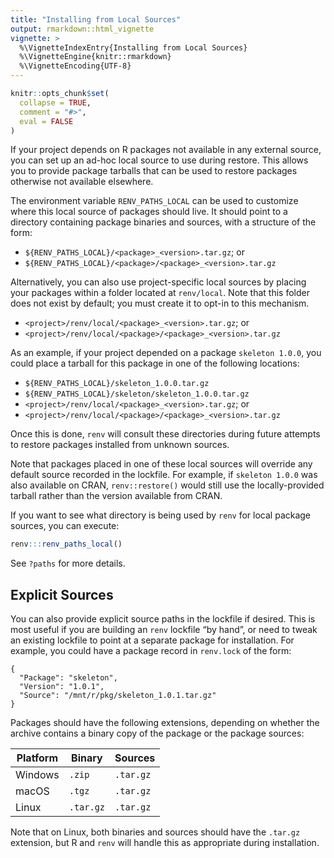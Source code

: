 ```yaml
---
title: "Installing from Local Sources"
output: rmarkdown::html_vignette
vignette: >
  %\VignetteIndexEntry{Installing from Local Sources}
  %\VignetteEngine{knitr::rmarkdown}
  %\VignetteEncoding{UTF-8}
---
```


```r
knitr::opts_chunk$set(
  collapse = TRUE,
  comment = "#>",
  eval = FALSE
)
```


If your project depends on R packages not available in any external source, you
can set up an ad-hoc local source to use during restore. This allows you to
provide package tarballs that can be used to restore packages otherwise not
available elsewhere.

The environment variable `RENV_PATHS_LOCAL` can be used to customize where this
local source of packages should live. It should point to a directory containing
package binaries and sources, with a structure of the form:

- `${RENV_PATHS_LOCAL}/<package>_<version>.tar.gz`; or
- `${RENV_PATHS_LOCAL}/<package>/<package>_<version>.tar.gz`

Alternatively, you can also use project-specific local sources by placing your
packages within a folder located at `renv/local`. Note that this folder does
not exist by default; you must create it to opt-in to this mechanism.

- `<project>/renv/local/<package>_<version>.tar.gz`; or
- `<project>/renv/local/<package>/<package>_<version>.tar.gz`

As an example, if your project depended on a package `skeleton 1.0.0`, you could
place a tarball for this package in one of the following locations:

- `${RENV_PATHS_LOCAL}/skeleton_1.0.0.tar.gz`
- `${RENV_PATHS_LOCAL}/skeleton/skeleton_1.0.0.tar.gz`
- `<project>/renv/local/<package>_<version>.tar.gz`; or
- `<project>/renv/local/<package>/<package>_<version>.tar.gz`

Once this is done, `renv` will consult these directories during future attempts
to restore packages installed from unknown sources.

Note that packages placed in one of these local sources will override any
default source recorded in the lockfile. For example, if `skeleton 1.0.0` was
also available on CRAN, `renv::restore()` would still use the locally-provided
tarball rather than the version available from CRAN.

If you want to see what directory is being used by `renv` for local package
sources, you can execute:

```r
renv:::renv_paths_local()
```

See `?paths` for more details.


## Explicit Sources

You can also provide explicit source paths in the lockfile if desired. This is
most useful if you are building an `renv` lockfile "by hand", or need to tweak
an existing lockfile to point at a separate package for installation. For
example, you could have a package record in `renv.lock` of the form:

```
{
  "Package": "skeleton",
  "Version": "1.0.1",
  "Source": "/mnt/r/pkg/skeleton_1.0.1.tar.gz"
}
```

Packages should have the following extensions, depending on whether the archive
contains a binary copy of the package or the package sources:

| **Platform** | **Binary** | **Sources** |
| ------------ | ---------- | ----------- |
| Windows      | `.zip`     | `.tar.gz`   |
| macOS        | `.tgz`     | `.tar.gz`   |
| Linux        | `.tar.gz`  | `.tar.gz`   |

Note that on Linux, both binaries and sources should have the `.tar.gz`
extension, but R and `renv` will handle this as appropriate during installation.
